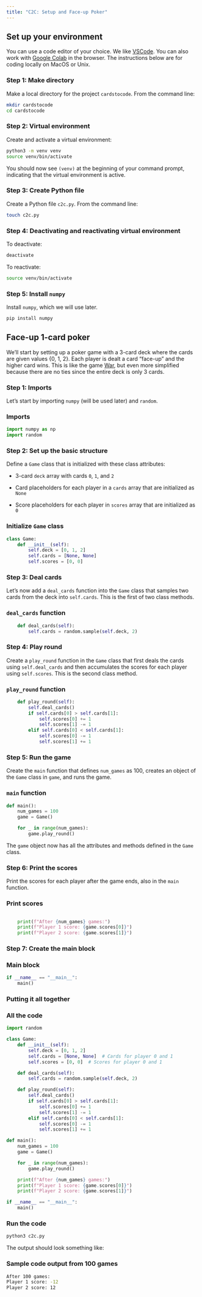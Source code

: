 ```yaml
---
title: "C2C: Setup and Face-up Poker"
---
```

## Set up your environment
You can use a code editor of your choice. We like [VSCode](https://code.visualstudio.com/). You can also work with [Google Colab](https://colab.research.google.com/) in the browser. The instructions below are for coding locally on MacOS or Unix. 

### Step 1: Make directory
Make a local directory for the project `cardstocode`. From the command line: 

```bash
mkdir cardstocode
cd cardstocode
```
### Step 2: Virtual environment
Create and activate a virtual environment: 

```bash
python3 -m venv venv
source venv/bin/activate
```

You should now see `(venv)` at the beginning of your command prompt, indicating that the virtual environment is active.

### Step 3: Create Python file
Create a Python file `c2c.py`. From the command line: 

```bash
touch c2c.py
```
### Step 4: Deactivating and reactivating virtual environment
To deactivate: 

```bash
deactivate
```

To reactivate: 

```bash
source venv/bin/activate
```

### Step 5: Install `numpy`
Install `numpy`, which we will use later. 

```bash
pip install numpy
```

## Face-up 1-card poker 
We'll start by setting up a poker game with a 3-card deck where the cards are given values {0, 1, 2}. Each player is dealt a card "face-up" and the higher card wins. This is like the game [War](https://en.wikipedia.org/wiki/War_(card_game)), but even more simplified because there are no ties since the entire deck is only 3 cards. 

### Step 1: Imports
Let's start by importing `numpy` (will be used later) and `random`. 

:::{.callout-tip collapse="true" appearance="minimal"}
### Imports
```python
import numpy as np
import random
```
:::

### Step 2: Set up the basic structure 
Define a `Game` class that is initialized with these class attributes: 

- 3-card `deck` array with cards `0`, `1`, and `2`

- Card placeholders for each player in a `cards` array that are initialized as `None`

- Score placeholders for each player in `scores` array that are initialized as `0`

:::{.callout-tip collapse="true" appearance="minimal"}
### Initialize `Game` class
```python
class Game:
    def __init__(self):
        self.deck = [0, 1, 2]
        self.cards = [None, None]
        self.scores = [0, 0]
```
:::

### Step 3: Deal cards
Let's now add a `deal_cards` function into the `Game` class that samples two cards from the deck into `self.cards`. This is the first of two class methods. 

:::{.callout-tip collapse="true" appearance="minimal"}
### `deal_cards` function
```python
    def deal_cards(self):
        self.cards = random.sample(self.deck, 2)
```
:::

### Step 4: Play round
Create a `play_round` function in the `Game` class that first deals the cards using `self.deal_cards` and then accumulates the scores for each player using `self.scores`. This is the second class method. 

:::{.callout-tip collapse="true" appearance="minimal"}
### `play_round` function
```python
    def play_round(self):
        self.deal_cards()
        if self.cards[0] > self.cards[1]:
            self.scores[0] += 1
            self.scores[1] -= 1
        elif self.cards[0] < self.cards[1]:
            self.scores[0] -= 1
            self.scores[1] += 1
```
:::

### Step 5: Run the game
Create the `main` function that defines `num_games` as 100, creates an object of the `Game` class in `game`, and runs the game. 

:::{.callout-tip collapse="true" appearance="minimal"}
### `main` function
```python
def main():
    num_games = 100
    game = Game()

    for _ in range(num_games):
        game.play_round()
```

The `game` object now has all the attributes and methods defined in the `Game` class.
:::

### Step 6: Print the scores
Print the scores for each player after the game ends, also in the `main` function.

:::{.callout-tip collapse="true" appearance="minimal"}
### Print scores
```python

    print(f"After {num_games} games:")
    print(f"Player 1 score: {game.scores[0]}")
    print(f"Player 2 score: {game.scores[1]}")
```
:::

### Step 7: Create the main block

:::{.callout-tip collapse="true" appearance="minimal"}
### Main block
```python
if __name__ == "__main__":
    main()
```
:::

### Putting it all together

:::{.callout-tip collapse="true" appearance="minimal"}
### All the code
```python
import random

class Game:
    def __init__(self):
        self.deck = [0, 1, 2]
        self.cards = [None, None]  # Cards for player 0 and 1
        self.scores = [0, 0]  # Scores for player 0 and 1

    def deal_cards(self):
        self.cards = random.sample(self.deck, 2)

    def play_round(self):
        self.deal_cards()
        if self.cards[0] > self.cards[1]:
            self.scores[0] += 1
            self.scores[1] -= 1
        elif self.cards[0] < self.cards[1]:
            self.scores[0] -= 1
            self.scores[1] += 1

def main():
    num_games = 100
    game = Game()

    for _ in range(num_games):
        game.play_round()

    print(f"After {num_games} games:")
    print(f"Player 1 score: {game.scores[0]}")
    print(f"Player 2 score: {game.scores[1]}")

if __name__ == "__main__":
    main()
```
:::

### Run the code
```python
python3 c2c.py
```

The output should look something like: 

:::{.callout-tip collapse="true" appearance="minimal"}
### Sample code output from 100 games
```bash
After 100 games:
Player 1 score: -12
Player 2 score: 12
```
:::